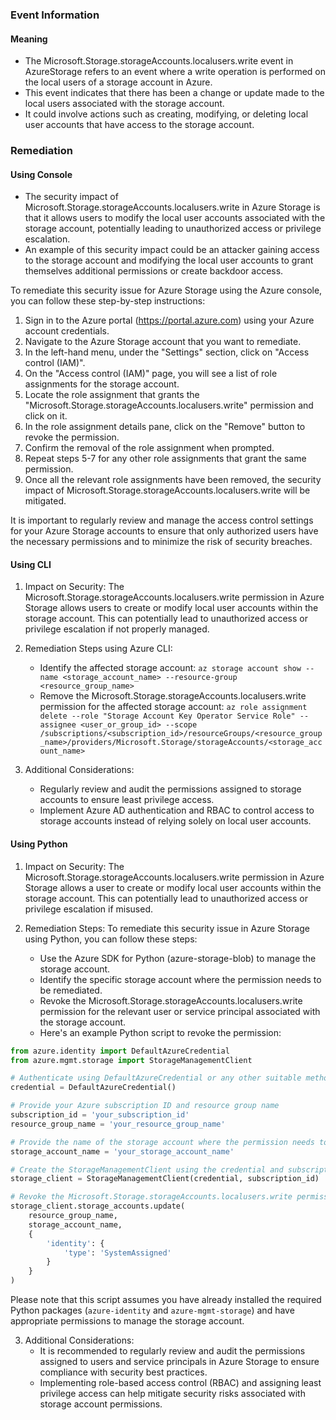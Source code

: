 
### Event Information

#### Meaning

- The Microsoft.Storage.storageAccounts.localusers.write event in AzureStorage refers to an event where a write operation is performed on the local users of a storage account in Azure.
- This event indicates that there has been a change or update made to the local users associated with the storage account.
- It could involve actions such as creating, modifying, or deleting local user accounts that have access to the storage account.

### Remediation

#### Using Console

- The security impact of Microsoft.Storage.storageAccounts.localusers.write in Azure Storage is that it allows users to modify the local user accounts associated with the storage account, potentially leading to unauthorized access or privilege escalation.
- An example of this security impact could be an attacker gaining access to the storage account and modifying the local user accounts to grant themselves additional permissions or create backdoor access.

To remediate this security issue for Azure Storage using the Azure console, you can follow these step-by-step instructions:

1. Sign in to the Azure portal (https://portal.azure.com) using your Azure account credentials.
2. Navigate to the Azure Storage account that you want to remediate.
3. In the left-hand menu, under the "Settings" section, click on "Access control (IAM)".
4. On the "Access control (IAM)" page, you will see a list of role assignments for the storage account.
5. Locate the role assignment that grants the "Microsoft.Storage.storageAccounts.localusers.write" permission and click on it.
6. In the role assignment details pane, click on the "Remove" button to revoke the permission.
7. Confirm the removal of the role assignment when prompted.
8. Repeat steps 5-7 for any other role assignments that grant the same permission.
9. Once all the relevant role assignments have been removed, the security impact of Microsoft.Storage.storageAccounts.localusers.write will be mitigated.

It is important to regularly review and manage the access control settings for your Azure Storage accounts to ensure that only authorized users have the necessary permissions and to minimize the risk of security breaches.

#### Using CLI

1. Impact on Security: The Microsoft.Storage.storageAccounts.localusers.write permission in Azure Storage allows users to create or modify local user accounts within the storage account. This can potentially lead to unauthorized access or privilege escalation if not properly managed.

2. Remediation Steps using Azure CLI:
   - Identify the affected storage account: `az storage account show --name <storage_account_name> --resource-group <resource_group_name>`
   - Remove the Microsoft.Storage.storageAccounts.localusers.write permission for the affected storage account: `az role assignment delete --role "Storage Account Key Operator Service Role" --assignee <user_or_group_id> --scope /subscriptions/<subscription_id>/resourceGroups/<resource_group_name>/providers/Microsoft.Storage/storageAccounts/<storage_account_name>`

3. Additional Considerations:
   - Regularly review and audit the permissions assigned to storage accounts to ensure least privilege access.
   - Implement Azure AD authentication and RBAC to control access to storage accounts instead of relying solely on local user accounts.

#### Using Python

1. Impact on Security: The Microsoft.Storage.storageAccounts.localusers.write permission in Azure Storage allows a user to create or modify local user accounts within the storage account. This can potentially lead to unauthorized access or privilege escalation if misused.

2. Remediation Steps: To remediate this security issue in Azure Storage using Python, you can follow these steps:

   - Use the Azure SDK for Python (azure-storage-blob) to manage the storage account.
   - Identify the specific storage account where the permission needs to be remediated.
   - Revoke the Microsoft.Storage.storageAccounts.localusers.write permission for the relevant user or service principal associated with the storage account.
   - Here's an example Python script to revoke the permission:

```python
from azure.identity import DefaultAzureCredential
from azure.mgmt.storage import StorageManagementClient

# Authenticate using DefaultAzureCredential or any other suitable method
credential = DefaultAzureCredential()

# Provide your Azure subscription ID and resource group name
subscription_id = 'your_subscription_id'
resource_group_name = 'your_resource_group_name'

# Provide the name of the storage account where the permission needs to be revoked
storage_account_name = 'your_storage_account_name'

# Create the StorageManagementClient using the credential and subscription ID
storage_client = StorageManagementClient(credential, subscription_id)

# Revoke the Microsoft.Storage.storageAccounts.localusers.write permission
storage_client.storage_accounts.update(
    resource_group_name,
    storage_account_name,
    {
        'identity': {
            'type': 'SystemAssigned'
        }
    }
)
```

Please note that this script assumes you have already installed the required Python packages (`azure-identity` and `azure-mgmt-storage`) and have appropriate permissions to manage the storage account.

3. Additional Considerations:
   - It is recommended to regularly review and audit the permissions assigned to users and service principals in Azure Storage to ensure compliance with security best practices.
   - Implementing role-based access control (RBAC) and assigning least privilege access can help mitigate security risks associated with storage account permissions.

